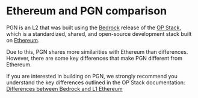 # Ethereum and PGN comparison

PGN is an L2 that was built using the [Bedrock](https://community.optimism.io/docs/developers/bedrock/explainer/#protocol) release of the [OP Stack](https://stack.optimism.io/), which is a standardized, shared, and open-source development stack built on [Ethereum](https://ethereum.org/).

Due to this, PGN shares more similarities with Ethereum than differences. However, there are some key differences that make PGN different from Ethereum. 

If you are interested in building on PGN, we strongly recommend you understand the key differences outlined in the OP Stack documentation: [Differences between Bedrock and L1 Ethereum](https://stack.optimism.io/docs/releases/bedrock/differences/)
